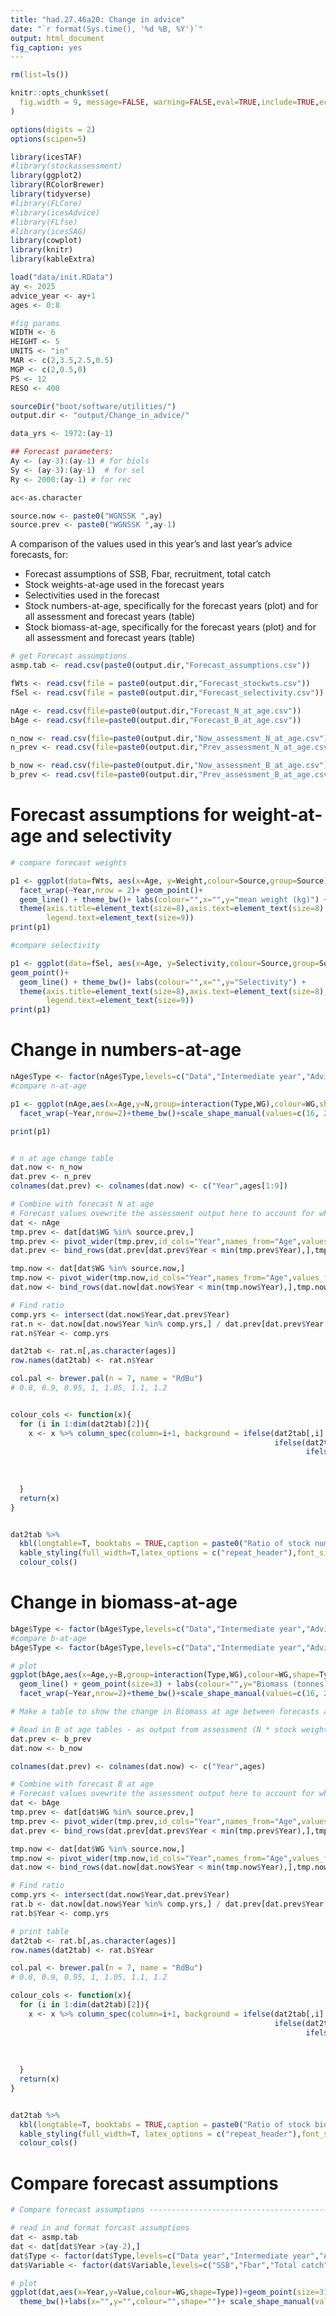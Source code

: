 ```yaml
---
title: "had.27.46a20: Change in advice"
date: "`r format(Sys.time(), '%d %B, %Y')`"
output: html_document
fig_caption: yes
---
```


```r
rm(list=ls())

knitr::opts_chunk$set(
  fig.width = 9, message=FALSE, warning=FALSE,eval=TRUE,include=TRUE,echo=FALSE
)

options(digits = 2)
options(scipen=5)

library(icesTAF)
#library(stockassessment)
library(ggplot2)
library(RColorBrewer)
library(tidyverse)
#library(FLCore)
#library(icesAdvice)
#library(FLfse)
#library(icesSAG)
library(cowplot)
library(knitr)
library(kableExtra)

load("data/init.RData")
ay <- 2025
advice_year <- ay+1
ages <- 0:8

#fig params
WIDTH <- 6
HEIGHT <- 5
UNITS <- "in"
MAR <- c(2,3.5,2.5,0.5)
MGP <- c(2,0.5,0)
PS <- 12
RESO <- 400

sourceDir("boot/software/utilities/")
output.dir <- "output/Change_in_advice/"

data_yrs <- 1972:(ay-1)

## Forecast parameters:
Ay <- (ay-3):(ay-1) # for biols
Sy <- (ay-3):(ay-1)  # for sel
Ry <- 2000:(ay-1) # for rec

ac<-as.character

source.now <- paste0("WGNSSK ",ay)
source.prev <- paste0("WGNSSK ",ay-1)

```


A comparison of the values used in this year's and last year's advice forecasts, for:
  
  * Forecast assumptions of SSB, Fbar, recruitment, total catch
* Stock weights-at-age used in the forecast years
* Selectivities used in the forecast
* Stock numbers-at-age, specifically for the forecast years (plot) and for all assessment and forecast years (table)
* Stock biomass-at-age, specifically for the forecast years (plot) and for all assessment and forecast years (table)


```r

# get Forecast assumptions
asmp.tab <- read.csv(paste0(output.dir,"Forecast_assumptions.csv"))

fWts <- read.csv(file = paste0(output.dir,"Forecast_stockwts.csv"))
fSel <- read.csv(file = paste0(output.dir,"Forecast_selectivity.csv"))

nAge <- read.csv(file=paste0(output.dir,"Forecast_N_at_age.csv"))
bAge <- read.csv(file=paste0(output.dir,"Forecast_B_at_age.csv"))

n_now <- read.csv(file=paste0(output.dir,"Now_assessment_N_at_age.csv"))
n_prev <- read.csv(file=paste0(output.dir,"Prev_assessment_N_at_age.csv"))

b_now <- read.csv(file=paste0(output.dir,"Now_assessment_B_at_age.csv"))
b_prev <- read.csv(file=paste0(output.dir,"Prev_assessment_B_at_age.csv"))

```

# Forecast assumptions for weight-at-age and selectivity
```r

# compare forecast weights

p1 <- ggplot(data=fWts, aes(x=Age, y=Weight,colour=Source,group=Source)) + 
  facet_wrap(~Year,nrow = 2)+ geom_point()+
  geom_line() + theme_bw()+ labs(colour="",x="",y="mean weight (kg)") +
  theme(axis.title=element_text(size=8),axis.text=element_text(size=8),
        legend.text=element_text(size=9)) 
print(p1)

```

```r
#compare selectivity

p1 <- ggplot(data=fSel, aes(x=Age, y=Selectivity,colour=Source,group=Source)) + 
geom_point()+
  geom_line() + theme_bw()+ labs(colour="",x="",y="Selectivity") +
  theme(axis.title=element_text(size=8),axis.text=element_text(size=8),
        legend.text=element_text(size=9)) 
print(p1)


```

# Change in numbers-at-age
```r

nAge$Type <- factor(nAge$Type,levels=c("Data","Intermediate year","Advice year"))
#compare n-at-age

p1 <- ggplot(nAge,aes(x=Age,y=N,group=interaction(Type,WG),colour=WG,shape=Type))+ geom_line()+geom_point(size=3)+labs(colour="",y="Abundance (thousands)",shape="")+
  facet_wrap(~Year,nrow=2)+theme_bw()+scale_shape_manual(values=c(16, 2, 0))

print(p1)


# n at age change table
dat.now <- n_now
dat.prev <- n_prev
colnames(dat.prev) <- colnames(dat.now) <- c("Year",ages[1:9])

# Combine with forecast N at age
# Forecast values ovewrite the assessment output here to account for when forecast values (e.g. median recruitment) are different to the assessment output
dat <- nAge
tmp.prev <- dat[dat$WG %in% source.prev,]
tmp.prev <- pivot_wider(tmp.prev,id_cols="Year",names_from="Age",values_from="N")
dat.prev <- bind_rows(dat.prev[dat.prev$Year < min(tmp.prev$Year),],tmp.prev)

tmp.now <- dat[dat$WG %in% source.now,]
tmp.now <- pivot_wider(tmp.now,id_cols="Year",names_from="Age",values_from="N")
dat.now <- bind_rows(dat.now[dat.now$Year < min(tmp.now$Year),],tmp.now)

# Find ratio
comp.yrs <- intersect(dat.now$Year,dat.prev$Year)
rat.n <- dat.now[dat.now$Year %in% comp.yrs,] / dat.prev[dat.prev$Year %in% comp.yrs,]
rat.n$Year <- comp.yrs

dat2tab <- rat.n[,as.character(ages)]
row.names(dat2tab) <- rat.n$Year

col.pal <- brewer.pal(n = 7, name = "RdBu")
# 0.8, 0.9, 0.95, 1, 1.05, 1.1, 1.2


colour_cols <- function(x){
  for (i in 1:dim(dat2tab)[2]){
    x <- x %>% column_spec(column=i+1, background = ifelse(dat2tab[,i] <= 0.80, col.pal[1],
                                                           ifelse(dat2tab[,i]<= 0.90,col.pal[2],
                                                                  ifelse(dat2tab[,i] <= 0.95,col.pal[3], 
                                                                         ifelse(dat2tab[,i] <= 1.05,col.pal[4],
                                                                                ifelse(dat2tab[,i] <= 1.1, col.pal[5],
                                                                                       ifelse(dat2tab[,i] <= 1.2,col.pal[6],col.pal[7])))))))
  }
  return(x)
}


dat2tab %>%
  kbl(longtable=T, booktabs = TRUE,caption = paste0("Ratio of stock numbers-at-age between forecasts (this year/lst year). Red colours indicate a decrease in numbers while blue colours indicate an increase")) %>%
  kable_styling(full_width=T,latex_options = c("repeat_header"),font_size = 12, repeat_header_continued = T, position = "center") %>%
  colour_cols()


```

# Change in biomass-at-age
```r

bAge$Type <- factor(bAge$Type,levels=c("Data","Intermediate year","Advice year"))
#compare b-at-age
bAge$Type <- factor(bAge$Type,levels=c("Data","Intermediate year","Advice year"))

# plot
ggplot(bAge,aes(x=Age,y=B,group=interaction(Type,WG),colour=WG,shape=Type))+ 
  geom_line() + geom_point(size=3) + labs(colour="",y="Biomass (tonnes)",shape="")+
  facet_wrap(~Year,nrow=2)+theme_bw()+scale_shape_manual(values=c(16, 2, 0))  

# Make a table to show the change in Biomass at age between forecasts as a ratio

# Read in B at age tables - as output from assessment (N * stock weights)
dat.prev <- b_prev
dat.now <- b_now

colnames(dat.prev) <- colnames(dat.now) <- c("Year",ages)

# Combine with forecast B at age
# Forecast values ovewrite the assessment output here to account for when forecast values (e.g. median recruitment) are different to the assessment output
dat <- bAge
tmp.prev <- dat[dat$WG %in% source.prev,]
tmp.prev <- pivot_wider(tmp.prev,id_cols="Year",names_from="Age",values_from="B")
dat.prev <- bind_rows(dat.prev[dat.prev$Year < min(tmp.prev$Year),],tmp.prev)

tmp.now <- dat[dat$WG %in% source.now,]
tmp.now <- pivot_wider(tmp.now,id_cols="Year",names_from="Age",values_from="B")
dat.now <- bind_rows(dat.now[dat.now$Year < min(tmp.now$Year),],tmp.now)

# Find ratio
comp.yrs <- intersect(dat.now$Year,dat.prev$Year)
rat.b <- dat.now[dat.now$Year %in% comp.yrs,] / dat.prev[dat.prev$Year %in% comp.yrs,]
rat.b$Year <- comp.yrs

# print table
dat2tab <- rat.b[,as.character(ages)]
row.names(dat2tab) <- rat.b$Year

col.pal <- brewer.pal(n = 7, name = "RdBu")
# 0.8, 0.9, 0.95, 1, 1.05, 1.1, 1.2

colour_cols <- function(x){
  for (i in 1:dim(dat2tab)[2]){
    x <- x %>% column_spec(column=i+1, background = ifelse(dat2tab[,i] <= 0.80, col.pal[1],
                                                           ifelse(dat2tab[,i]<= 0.90,col.pal[2],
                                                                  ifelse(dat2tab[,i] <= 0.95,col.pal[3], 
                                                                         ifelse(dat2tab[,i] <= 1.05,col.pal[4],
                                                                                ifelse(dat2tab[,i] <= 1.1, col.pal[5],
                                                                                       ifelse(dat2tab[,i] <= 1.2,col.pal[6],col.pal[7])))))))
  }
  return(x)
}


dat2tab %>%
  kbl(longtable=T, booktabs = TRUE,caption = paste0("Ratio of stock biomass-at-age between forecasts (this year/lst year). Red colours indicate a decrease in biomass while blue colours indicate an increase")) %>%
  kable_styling(full_width=T, latex_options = c("repeat_header"),font_size = 12, repeat_header_continued = T, position = "center") %>%
  colour_cols()


```

# Compare forecast assumptions
```r

# Compare forecast assumptions ------------------------------------------------------------

# read in and format forcast assumptions
dat <- asmp.tab
dat <- dat[dat$Year >(ay-2),]
dat$Type <- factor(dat$Type,levels=c("Data year","Intermediate year","Advice year"))
dat$Variable <- factor(dat$Variable,levels=c("SSB","Fbar","Total catch","Recruitment"))

# plot
ggplot(dat,aes(x=Year,y=Value,colour=WG,shape=Type))+geom_point(size=3)+facet_wrap(~Variable,scales="free_y")+
  theme_bw()+labs(x="",y="",colour="",shape="")+ scale_shape_manual(values=c(16, 2, 0))+ylim(0,NA)

```

